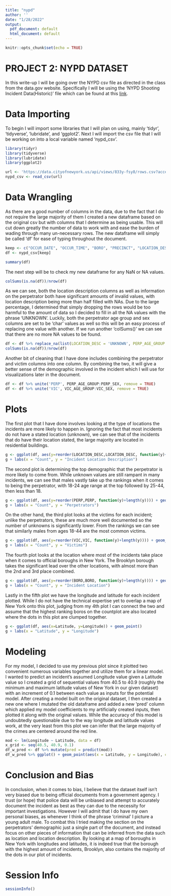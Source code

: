 ---
title: "nypd"
author: ''
date: "1/28/2022"
output:
  pdf_document: default
  html_document: default
---

```{r setup, include=FALSE}
knitr::opts_chunk$set(echo = TRUE)
```

# PROJECT 2: NYPD DATASET 

  In this write-up I will be going over the NYPD csv file as directed in the class from the data.gov website.  Specifically I will be using the 'NYPD Shooting Incident Data(Historic)' file which can be found at this [link](https://catalog.data.gov/dataset/nypd-shooting-incident-data-historic).

# Data Importing

  To begin I will import some libraries that I will plan on using, mainly 'tidyr', 'tidyverse', 'lubridate', and 'ggplot2'.  Next I will import the csv file that I will be working on into a local variable named 'nypd_csv'.


```{r data_import, echo=TRUE, message= FALSE, results='hide'}
library(tidyr)
library(tidyverse)
library(lubridate)
library(ggplot2)

url <- 'https://data.cityofnewyork.us/api/views/833y-fsy8/rows.csv?accessType=DOWNLOAD'
nypd_csv <- read_csv(url)
```
# Data Wrangling
 
  As there are a good number of columns in the data, due to the fact that I do not require the large majority of them I created a new dataframe based on the original csv but with columns that I determine as being usable.  This will cut down greatly the number of data to work with and ease the burden of wading through many un-necessary rows.  The new dataframe will simply be called 'df' for ease of typing throughout the document.

```{r cleanup_columns, echo=TRUE}
keep <- c("OCCUR_DATE", "OCCUR_TIME", "BORO", "PRECINCT", "LOCATION_DESC", "PERP_AGE_GROUP", "PERP_SEX", "VIC_AGE_GROUP", "VIC_SEX", "Latitude", "Longitude")
df <- nypd_csv[keep]

summary(df)
```

  The next step will be to check my new dataframe for any NaN or NA values.

```{r na_values}
colSums(is.na(df))/nrow(df)
```

  As we can see, both the location description columns as well as information on the perpetrator both have significant amounts of invalid values, with location description being more than half filled with NAs.  Due to the large percentage, I determined that simply dropping the rows would be too harmful to the amount of data so I decided to fill in all the NA values with the phrase 'UNKNOWN'.  Luckily, both the perpetrator age group and sex columns are set to be 'char' values as well so this will be an easy process of replacing one value with another.  If we run another 'colSums()' we can see that there are no more NA values to be found.


```{r fill_na}
df <- df %>% replace_na(list(LOCATION_DESC = 'UNKNOWN', PERP_AGE_GROUP = 'UKNOWN', PERP_SEX = 'UNKNOWN'))
colSums(is.na(df))/nrow(df)
```

  Another bit of cleaning that I have done includes combining the perpetrator and victim columns into one column.  By combining the two, it will give a better sense of the demographic involved in the incident which I will use for visualizations later in the document.

```{r data_cleaning}
df <- df %>% unite('PERP', PERP_AGE_GROUP:PERP_SEX, remove = TRUE)
df <- df %>% unite('VIC', VIC_AGE_GROUP:VIC_SEX, remove = TRUE)
```

# Plots

  The first plot that I have done involves looking at the type of locations the incidents are more likely to happen in.  Ignoring the fact that most incidents do not have a stated location (unknown), we can see that of the incidents that do have their location stated, the large majority are located in residential buildings.

```{r plot1}
g <- ggplot(df, aes(y=reorder(LOCATION_DESC,LOCATION_DESC, function(y)+length(y)))) + geom_bar()
g + labs(x = "Count", y = "Incident Location Description")
```

\newpage

  The second plot is determining the top demographic that the perpetrator is more likely to come from.  While unknown values are still rampant in many incidents, we can see that males vastly take up the rankings when it comes to being the perpetrator, with 18-24 age range at the top followed by 25-44, then less than 18.

```{r plot2}
g <- ggplot(df, aes(y=reorder(PERP,PERP, function(y)+length(y)))) + geom_bar()
g + labs(x = "Count", y = "Perpetrators")
```

\newpage

  On the other hand, the third plot looks at the victims for each incident; unlike the perpetrators, these are much more well documented so the number of unknowns is significantly lower.  From the rankings we can see that similarly males from ages 18-44 are the most common victims.

```{r plot3}
g <- ggplot(df, aes(y=reorder(VIC,VIC, function(y)+length(y)))) + geom_bar()
g + labs(x = "Count", y = "Victims")
```

\newpage

  The fourth plot looks at the location where most of the incidents take place when it comes to official boroughs in New York.  The Brooklyn borough takes the significant lead over the other locations, with almost more than the 2nd and 3rd place combined.

```{r plot4}
g <- ggplot(df, aes(y=reorder(BORO,BORO, function(y)+length(y)))) + geom_bar()
g + labs(x = "Count", y = "Incident Location")
```

\newpage

  Lastly in the fifth plot we have the longitude and latitude for each incident plotted.  While I do not have the technical expertise yet to overlap a map of New York onto this plot, judging from my 4th plot I can connect the two and assume that the highest ranking boros on the countplot are also located where the dots in this plot are clumped together.

```{r plot5}
g <- ggplot(df, aes(x=Latitude, y=Longitude)) + geom_point()
g + labs(x = "Latitude", y = "Longitude")

```

\newpage

# Modeling

  For my model, I decided to use my previous plot since it plotted two convenient numerous variables together and utilize them for a linear model.  I wanted to predict an incident's assumed Longitude value given a Latitude value so I created a grid of sequential values from 40.5 to 40.9 (roughly the minimum and maximum latitude values of New York in our given dataset) with an increment of 0.1 between each value as inputs for the potential model.  After creating a model built on the original dataset, I then created a new one where I mutated the old dataframe and added a new 'pred' column which applied my model coefficients to my artificially created inputs, then plotted it along with the original values.  While the accuracy of this model is undoubtedly questionable due to the way longitude and latitude values work, at the very least from this plot we can infer that the large majority of the crimes are centered around the red line.

```{r model}
mod <- lm(Longitude ~ Latitude, data = df)
x_grid <- seq(40.5, 40.9, 0.1)
df_w_pred <- df %>% mutate(pred = predict(mod))
df_w_pred %>% ggplot() + geom_point(aes(x = Latitude, y = Longitude), color = "blue") + geom_point(aes(x = Latitude, y = pred), color = "red")
```

# Conclusion and Bias
  In conclusion, when it comes to bias, I believe that the dataset itself isn't very biased due to being official documents from a government agency.  I trust (or hope) that police data will be unbiased and attempt to accurately document the incident as best as they can due to the necessity for important investigations.  However I will admit that I do have my own personal biases, as whenever I think of the phrase 'criminal' I picture a young adult male.  To combat this I tried making the section on the perpetrators' demographic just a single part of the document, and instead focus on other pieces of information that can be inferred from the data such as location and location description.  By looking at a map of boroughs in New York with longitudes and latitudes, it is indeed true that the borough with the highest amount of incidents, Brooklyn, also contains the majority of the dots in our plot of incidents.
  


# Session Info


```{r sessioninfo, echo=FALSE}
sessionInfo()
```